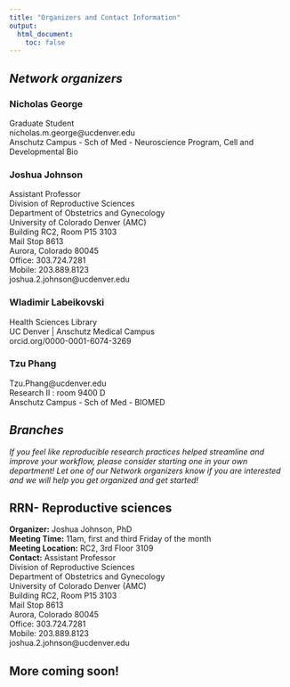 ```yaml
---
title: "Organizers and Contact Information"
output:
  html_document:
    toc: false
---
```


## *Network organizers*

### Nicholas George

Graduate Student  
nicholas.m.george@ucdenver.edu  
Anschutz Campus - Sch of Med - Neuroscience Program, Cell and Developmental Bio

### Joshua Johnson

Assistant Professor  
Division of Reproductive Sciences  
Department of Obstetrics and Gynecology  
University of Colorado Denver (AMC)  
Building RC2, Room P15 3103  
Mail Stop 8613  
Aurora, Colorado 80045  
Office: 303.724.7281  
Mobile: 203.889.8123  
joshua.2.johnson@ucdenver.edu  

### Wladimir Labeikovski

Health Sciences Library  
UC Denver | Anschutz Medical Campus  
orcid.org/0000-0001-6074-3269  

### Tzu Phang
Tzu.Phang@ucdenver.edu  
Research II : room 9400 D  
Anschutz Campus - Sch of Med - BIOMED  

## *Branches*

*If you feel like reproducible research practices helped streamline and improve your workflow, please consider starting one in your own department! Let one of our Network organizers know if you are interested and we will help you get organized and get started!*  

## RRN- Reproductive sciences
**Organizer:** Joshua Johnson, PhD  
**Meeting Time:** 11am, first and third Friday of the month  
**Meeting Location:** RC2, 3rd Floor 3109  
**Contact:**
Assistant Professor  
Division of Reproductive Sciences  
Department of Obstetrics and Gynecology  
University of Colorado Denver (AMC)  
Building RC2, Room P15 3103  
Mail Stop 8613  
Aurora, Colorado 80045  
Office: 303.724.7281  
Mobile: 203.889.8123  
joshua.2.johnson@ucdenver.edu  


## More coming soon!